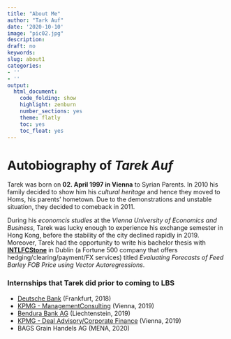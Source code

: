 ```yaml
---
title: "About Me"
author: "Tark Auf"
date: '2020-10-10'
image: "pic02.jpg"
description:
draft: no
keywords:
slug: about1
categories:
- ''
- ''
output:
  html_document:
    code_folding: show
    highlight: zenburn
    number_sections: yes
    theme: flatly
    toc: yes
    toc_float: yes
---
```



# Autobiography of *Tarek Auf*

Tarek was born on **02. April 1997 in Vienna** to Syrian Parents. In 2010 his family decided to show him his *cultural heritage* and hence they moved to Homs, his parents' hometown. Due to the demonstrations and unstable situation, they decided to comeback in 2011. 

During his *economcis studies* at the *Vienna University of Economics and Business*, Tarek was lucky enough to experience his exchange semester in Hong Kong, before the stability of the city declined rapidly in 2019. Moreover, Tarek had the opportunity to write his bachelor thesis with [**INTLFCStone**](https://www.stonex.com/) in Dublin (a Fortune 500 company that offers hedging/clearing/payment/FX services) titled *Evaluating Forecasts of Feed Barley FOB Price using Vector Autoregressions*.

### Internships that Tarek did prior to coming to LBS

* [Deutsche Bank](https://www.db.com/) (Frankfurt, 2018) 
* [KPMG - ManagementConsulting](https://home.kpmg/at/de/home/services/advisory/management-consulting.html) (Vienna, 2019)
* [Bendura Bank AG](https://www.bendura.li/) (Liechtenstein, 2019)
* [KPMG - Deal Advisory/Corporate Finance](https://home.kpmg/at/de/home/services/advisory/deal-advisory/fund/structured-finance.html) (Vienna, 2019)
* BAGS Grain Handels AG (MENA, 2020)
